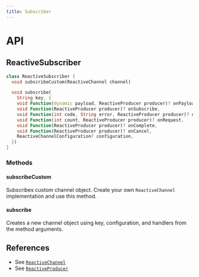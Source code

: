 ```yaml
---
title: Subscriber
---
```


# API

## ReactiveSubscriber

```dart title="Declaration"
class ReactiveSubscriber {
  void subscribeCustom(ReactiveChannel channel)

  void subscribe(
    String key, {
    void Function(dynamic payload, ReactiveProducer producer)? onPayload,
    void Function(ReactiveProducer producer)? onSubscribe,
    void Function(int code, String error, ReactiveProducer producer)? onError,
    void Function(int count, ReactiveProducer producer)? onRequest,
    void Function(ReactiveProducer producer)? onComplete,
    void Function(ReactiveProducer producer)? onCancel,
    ReactiveChannelConfiguration? configuration,
  })
}
```

### Methods

#### subscribeCustom

Subscribes custom channel object. Create your own `ReactiveChannel` implementation and use this method.

#### subscribe

Creates a new channel object using key, configuration, and handlers from the method arguments. 

## References

* See [`ReactiveChannel`](channel#ReactiveChannel)
* See [`ReactiveProducer`](producer#ReactiveProducer)